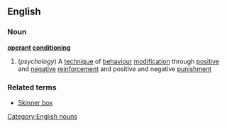 ==English==
===Noun===
'''[[operant]] [[conditioning]]'''
{{wikipedia}}
#(''psychology'') A [[technique]] of [[behaviour]] [[modification]] through [[positive]] and [[negative]] [[reinforcement]] and positive and negative [[punishment]]

===Related terms===
*[[Skinner box]]
[[Category:English nouns]]